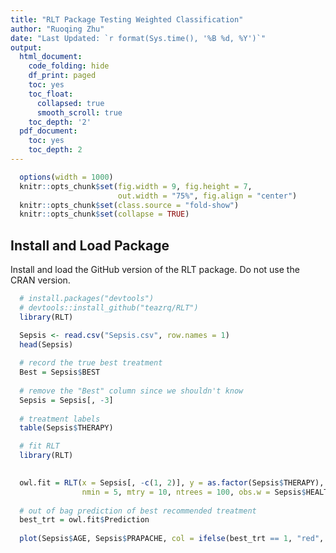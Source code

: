 ```yaml
---
title: "RLT Package Testing Weighted Classification"
author: "Ruoqing Zhu"
date: "Last Updated: `r format(Sys.time(), '%B %d, %Y')`"
output:
  html_document:
    code_folding: hide
    df_print: paged
    toc: yes
    toc_float:
      collapsed: true
      smooth_scroll: true 
    toc_depth: '2'
  pdf_document:
    toc: yes
    toc_depth: 2
---
```


```r
  options(width = 1000)
  knitr::opts_chunk$set(fig.width = 9, fig.height = 7,
                        out.width = "75%", fig.align = "center")
  knitr::opts_chunk$set(class.source = "fold-show")
  knitr::opts_chunk$set(collapse = TRUE)
```

## Install and Load Package

Install and load the GitHub version of the RLT package. Do not use the CRAN version. 

```r
  # install.packages("devtools")
  # devtools::install_github("teazrq/RLT")
  library(RLT)
```

```r
  Sepsis <- read.csv("Sepsis.csv", row.names = 1)
  head(Sepsis)
  
  # record the true best treatment
  Best = Sepsis$BEST
  
  # remove the "Best" column since we shouldn't know
  Sepsis = Sepsis[, -3]
  
  # treatment labels
  table(Sepsis$THERAPY)
```

```r
  # fit RLT
  library(RLT)

  
  owl.fit = RLT(x = Sepsis[, -c(1, 2)], y = as.factor(Sepsis$THERAPY), model = "classification", 
                nmin = 5, mtry = 10, ntrees = 100, obs.w = Sepsis$HEALTH - min(Sepsis$HEALTH) + 0.2)
  
  # out of bag prediction of best recommended treatment
  best_trt = owl.fit$Prediction
  
  plot(Sepsis$AGE, Sepsis$PRAPACHE, col = ifelse(best_trt == 1, "red", "blue"), pch = 19)

```




